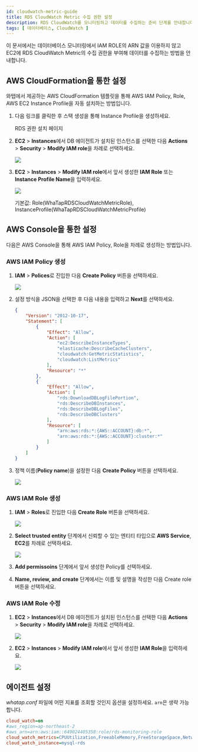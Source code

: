 ```yaml
---
id: cloudwatch-metric-guide
title: RDS CloudWatch Metric 수집 권한 설정
description: RDS CloudWatch를 모니터링하고 데이터를 수집하는 준비 단계를 안내합니다.
tags: [ 데이터베이스, CloudWatch ]
---
```


이 문서에서는 데이터베이스 모니터링에서 IAM ROLE의 ARN 값을 이용하지 않고 EC2에 RDS CloudWatch Metric의 수집 권한을 부여해 데이터를 수집하는 방법을 안내합니다.

## AWS CloudFormation을 통한 설정

와탭에서 제공하는 AWS CloudFormation 템플릿을 통해 AWS IAM Policy, Role, AWS EC2 Instance Profile을 자동 설치하는 방법입니다.

1. 다음 링크를 클릭한 후 스택 생성을 통해 Instance Profile을 생성하세요.

    <Link to='https://ap-northeast-2.console.aws.amazon.com/cloudformation/home?region=ap-northeast-2#/stacks/quickcreate?stackName=WhatapRdsMetricInstaceProfile&templateURL=https://whatapforwarder.s3.ap-northeast-2.amazonaws.com/whatapCloudMonitoring.yaml' target='_blank' className='ext-link'>RDS 권한 설치 페이지</Link>

1. **EC2** > **Instances**에서 DB 에이전트가 설치된 인스턴스를 선택한 다음 **Actions** > **Security** > **Modify IAM role**을 차례로 선택하세요.

    ![](/img/ec2-instances.png)

1. **EC2** > **Instances** > **Modify IAM role**에서 앞서 생성한 **IAM Role** 또는 **Instance Profile Name**을 입력하세요.

    ![](/img/ec2-instances-modify-iam-role.png)

    기본값: Role(WhaTapRDSCloudWatchMetricRole), InstanceProfile(WhaTapRDSCloudWatchMetricProfile)


## AWS Console을 통한 설정

다음은 AWS Console을 통해 AWS IAM Policy, Role을 차례로 생성하는 방법입니다.

### AWS IAM Policy 생성

1. **IAM** > **Polices**로 진입한 다음 **Create Policy** 버튼을 선택하세요.

    ![](/img/iam-polices-create-policy.png)

1. 설정 방식을 JSON을 선택한 후 다음 내용을 입력하고 **Next**를 선택하세요.

    ```json
    {
        "Version": "2012-10-17",
        "Statement": [
            {
                "Effect": "Allow",
                "Action": [
                    "ec2:DescribeInstanceTypes",
                    "elasticache:DescribeCacheClusters",
                    "cloudwatch:GetMetricStatistics",
                    "cloudwatch:ListMetrics"
                ],
                "Resource": "*"
            },
            {
                "Effect": "Allow",
                "Action": [
                    "rds:DownloadDBLogFilePortion",
                    "rds:DescribeDBInstances",
                    "rds:DescribeDBLogFiles",
                    "rds:DescribeDBClusters"
                ],
                "Resource": [
                    "arn:aws:rds:*:{AWS::ACCOUNT}:db:*",
                    "arn:aws:rds:*:{AWS::ACCOUNT}:cluster:*"
                ]
            }
        ]
    }
    ```

1. 정책 이름(**Policy name**)을 설정한 다음 **Create Policy** 버튼을 선택하세요.

    ![](/img/policy-name.png)


### AWS IAM Role 생성

1. **IAM** > **Roles**로 진입한 다음 **Create Role** 버튼을 선택하세요.

    ![](/img/iam-roles-create-role.png)

1. **Select trusted entity** 단계에서 신뢰할 수 있는 엔티티 타입으로 **AWS Service**, **EC2**를 차례로 선택하세요.

    ![](/img/select-trusted-entity.png)

1. **Add permissoins** 단계에서 앞서 생성한 Policy를 선택하세요.

1. **Name, review, and create** 단계에서는 이름 및 설명을 작성한 다음 Create role 버튼을 선택하세요.


### AWS IAM Role 수정

1. **EC2** > **Instances**에서 DB 에이전트가 설치된 인스턴스를 선택한 다음 **Actions** > **Security** > **Modify IAM role**을 차례로 선택하세요.

    ![](/img/ec2-instances.png)

1. **EC2** > **Instances** > **Modify IAM role**에서 앞서 생성한 **IAM Role**을 입력하세요.

    ![](/img/ec2-instances-modify-iam-role.png)


## 에이전트 설정

*whatap.conf* 파일에 어떤 지표를 조회할 것인지 옵션을 설정하세요. `arn`은 생략 가능합니다.

```ini title='whatap.conf'
cloud_watch=on
#aws_region=ap-northeast-2
#aws_arn=arn:aws:iam::649024405358:role/rds-monitoring-role
cloud_watch_metrics=CPUUtilization,FreeableMemory,FreeStorageSpace,NetworkTransmitThroughput,NetworkReceiveThroughput
cloud_watch_instance=mysql-rds
```